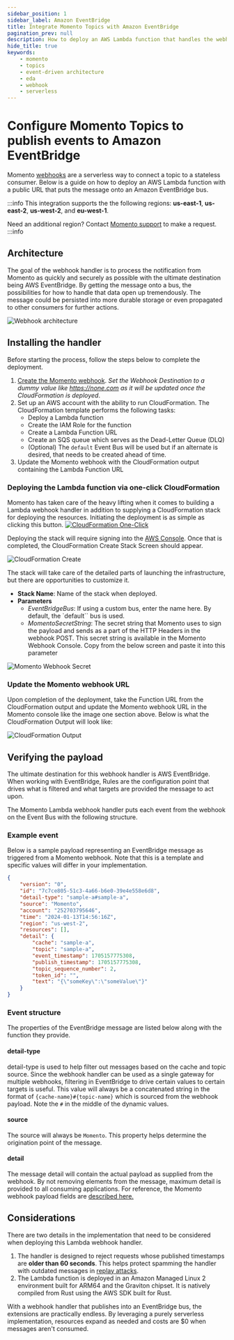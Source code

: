 ```yaml
---
sidebar_position: 1
sidebar_label: Amazon EventBridge
title: Integrate Momento Topics with Amazon EventBridge
pagination_prev: null
description: How to deploy an AWS Lambda function that handles the webhook payload published by Momento.  The handler exposes the Function over a URL that when executed puts the Momento webhook payload on a configured AWS EventBridge Bus.
hide_title: true
keywords:
    - momento
    - topics
    - event-driven architecture
    - eda
    - webhook
    - serverless
---
```


# Configure Momento Topics to publish events to Amazon EventBridge

Momento [webhooks](https://docs.momentohq.com/topics/webhooks/overview) are a serverless way to connect a topic to a stateless consumer. Below is a guide on how to deploy an AWS Lambda function with a public URL that puts the message onto an Amazon EventBridge bus.

:::info
This integration supports the the following regions: **us-east-1**, **us-east-2**, **us-west-2**, and **eu-west-1**.

Need an additional region? Contact [Momento support](https://www.gomomento.com/contact-us) to make a request.
:::info

## Architecture

The goal of the webhook handler is to process the notification from Momento as quickly and securely as possible with the ultimate destination being AWS EventBridge. By getting the message onto a bus, the possibilities for how to handle that data open up tremendously. The message could be persisted into more durable storage or even propagated to other consumers for further actions.

![Webhook architecture](@site/static/img/topics/webhook_arch.jpg)

## Installing the handler

Before starting the process, follow the steps below to complete the deployment.

1.  [Create the Momento webhook](/topics/webhooks/creating-a-webhook). _Set the Webhook Destination to a dummy value like https://none.com as it will be updated once the CloudFormation is deployed_.
2.  Set up an AWS account with the ability to run CloudFormation. The CloudFormation template performs the following tasks:
    -   Deploy a Lambda function
    -   Create the IAM Role for the function
    -   Create a Lambda Function URL
    -   Create an SQS queue which serves as the Dead-Letter Queue (DLQ)
    -   (Optional) The `default` Event Bus will be used but if an alternate is desired, that needs to be created ahead of time.
3.  Update the Momento webhook with the CloudFormation output containing the Lambda Function URL

### Deploying the Lambda function via one-click CloudFormation

Momento has taken care of the heavy lifting when it comes to building a Lambda webhook handler in addition to supplying a CloudFormation stack for deploying the resources. Initiating the deployment is as simple as clicking this button. <a href="https://console.aws.amazon.com/cloudformation/home#/stacks/create/review?stackName=momento-webhook-handler&templateURL=https://us-west-2-momento-webhook-bucket.s3.us-west-2.amazonaws.com/template.yaml"><img src="/img/cloudformation-launch-stack.png" target="_blank" alt="CloudFormation One-Click" /></a>

Deploying the stack will require signing into the [AWS Console](https://console.aws.amazon.com/). Once that is completed, the CloudFormation Create Stack Screen should appear.

![CloudFormation Create](@site/static/img/topics/momento_stack.png)

The stack will take care of the detailed parts of launching the infrastructure, but there are opportunities to customize it.

-   **Stack Name**: Name of the stack when deployed.
-   **Parameters**
    -   _EventBridgeBus_: If using a custom bus, enter the name here. By default, the `default`` bus is used.
    -   _MomentoSecretString_: The secret string that Momento uses to sign the payload and sends as a part of the HTTP Headers in the webhook POST. This secret string is available in the Momento Webhook Console. Copy from the below screen and paste it into this parameter

![Momento Webhook Secret](@site/static/img/topics/webhook_settings.jpg)

### Update the Momento webhook URL

Upon completion of the deployment, take the Function URL from the CloudFormation output and update the Momento webhook URL in the Momento console like the image one section above. Below is what the CloudFormation Output will look like:

![CloudFormation Output](@site/static/img/topics/cloudformation_output.jpg)

## Verifying the payload

The ultimate destination for this webhook handler is AWS EventBridge. When working with EventBridge, Rules are the configuration point that drives what is filtered and what targets are provided the message to act upon.

The Momento Lambda webhook handler puts each event from the webhook on the Event Bus with the following structure.

### Example event

Below is a sample payload representing an EventBridge message as triggered from a Momento webhook. Note that this is a template and specific values will differ in your implementation.

```json
{
    "version": "0",
    "id": "7c7ce805-51c3-4a66-b6e0-39e4e558e6d8",
    "detail-type": "sample-a#sample-a",
    "source": "Momento",
    "account": "252703795646",
    "time": "2024-01-13T14:56:16Z",
    "region": "us-west-2",
    "resources": [],
    "detail": {
        "cache": "sample-a",
        "topic": "sample-a",
        "event_timestamp": 1705157775308,
        "publish_timestamp": 1705157775308,
        "topic_sequence_number": 2,
        "token_id": "",
        "text": "{\"someKey\":\"someValue\"}"
    }
}
```

### Event structure

The properties of the EventBridge message are listed below along with the function they provide.

#### detail-type

detail-type is used to help filter out messages based on the cache and topic source. Since the webhook handler can be used as a single gateway for multiple webhooks, filtering in EventBridge to drive certain values to certain targets is useful. This value will always be a concatenated string in the format of `{cache-name}#{topic-name}` which is sourced from the webhook payload. Note the `#` in the middle of the dynamic values.

#### source

The source will always be `Momento`. This property helps determine the origination point of the message.

#### detail

The message detail will contain the actual payload as supplied from the webhook. By not removing elements from the message, maximum detail is provided to all consuming applications. For reference, the Momento webhook payload fields are [described here.](https://docs.momentohq.com/topics/webhooks/overview#example-event)

## Considerations

There are two details in the implementation that need to be considered when deploying this Lambda webhook handler.

1.  The handler is designed to reject requests whose published timestamps are **older than 60 seconds**. This helps protect spamming the handler with outdated messages in [replay attacks](https://docs.momentohq.com/topics/webhooks/security#replay-attacking).
2.  The Lambda function is deployed in an Amazon Managed Linux 2 environment built for ARM64 and the Graviton chipset. It is natively compiled from Rust using the AWS SDK built for Rust.

With a webhook handler that publishes into an EventBridge bus, the extensions are practically endless. By leveraging a purely serverless implementation, resources expand as needed and costs are $0 when messages aren't consumed.
